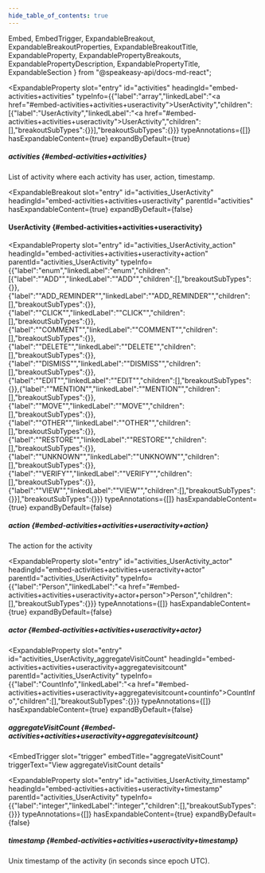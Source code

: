 ```yaml
---
hide_table_of_contents: true
---
```

  Embed,
  EmbedTrigger,
  ExpandableBreakout,
  ExpandableBreakoutProperties,
  ExpandableBreakoutTitle,
  ExpandableProperty,
  ExpandablePropertyBreakouts,
  ExpandablePropertyDescription,
  ExpandablePropertyTitle,
  ExpandableSection
} from "@speakeasy-api/docs-md-react";

<ExpandableSection>

<ExpandableProperty
  slot="entry"
  id="activities"
  headingId="embed-activities+activities"
  typeInfo={{"label":"array","linkedLabel":"<a href=\"#embed-activities+activities+useractivity\">UserActivity</a>","children":[{"label":"UserActivity","linkedLabel":"<a href=\"#embed-activities+activities+useractivity\">UserActivity</a>","children":[],"breakoutSubTypes":{}}],"breakoutSubTypes":{}}}
  typeAnnotations={[]}
  hasExpandableContent={true}
  expandByDefault={true}
>

<ExpandablePropertyTitle slot="title">

##### activities \{#embed-activities+activities\}

</ExpandablePropertyTitle>

<ExpandablePropertyDescription slot="description">

List of activity where each activity has user, action, timestamp.

</ExpandablePropertyDescription>

<ExpandablePropertyBreakouts slot="breakouts">

<ExpandableBreakout
  slot="entry"
  id="activities_UserActivity"
  headingId="embed-activities+activities+useractivity"
  parentId="activities"
  hasExpandableContent={true}
  expandByDefault={false}
>

<ExpandableBreakoutTitle slot="title">

#### UserActivity \{#embed-activities+activities+useractivity\}

</ExpandableBreakoutTitle>

<ExpandableBreakoutProperties slot="properties">

<ExpandableProperty
  slot="entry"
  id="activities_UserActivity_action"
  headingId="embed-activities+activities+useractivity+action"
  parentId="activities_UserActivity"
  typeInfo={{"label":"enum","linkedLabel":"enum","children":[{"label":"\"ADD\"","linkedLabel":"\"ADD\"","children":[],"breakoutSubTypes":{}},{"label":"\"ADD_REMINDER\"","linkedLabel":"\"ADD_REMINDER\"","children":[],"breakoutSubTypes":{}},{"label":"\"CLICK\"","linkedLabel":"\"CLICK\"","children":[],"breakoutSubTypes":{}},{"label":"\"COMMENT\"","linkedLabel":"\"COMMENT\"","children":[],"breakoutSubTypes":{}},{"label":"\"DELETE\"","linkedLabel":"\"DELETE\"","children":[],"breakoutSubTypes":{}},{"label":"\"DISMISS\"","linkedLabel":"\"DISMISS\"","children":[],"breakoutSubTypes":{}},{"label":"\"EDIT\"","linkedLabel":"\"EDIT\"","children":[],"breakoutSubTypes":{}},{"label":"\"MENTION\"","linkedLabel":"\"MENTION\"","children":[],"breakoutSubTypes":{}},{"label":"\"MOVE\"","linkedLabel":"\"MOVE\"","children":[],"breakoutSubTypes":{}},{"label":"\"OTHER\"","linkedLabel":"\"OTHER\"","children":[],"breakoutSubTypes":{}},{"label":"\"RESTORE\"","linkedLabel":"\"RESTORE\"","children":[],"breakoutSubTypes":{}},{"label":"\"UNKNOWN\"","linkedLabel":"\"UNKNOWN\"","children":[],"breakoutSubTypes":{}},{"label":"\"VERIFY\"","linkedLabel":"\"VERIFY\"","children":[],"breakoutSubTypes":{}},{"label":"\"VIEW\"","linkedLabel":"\"VIEW\"","children":[],"breakoutSubTypes":{}}],"breakoutSubTypes":{}}}
  typeAnnotations={[]}
  hasExpandableContent={true}
  expandByDefault={false}
>

<ExpandablePropertyTitle slot="title">

##### action \{#embed-activities+activities+useractivity+action\}

</ExpandablePropertyTitle>

<ExpandablePropertyDescription slot="description">

The action for the activity

</ExpandablePropertyDescription>

</ExpandableProperty>

<ExpandableProperty
  slot="entry"
  id="activities_UserActivity_actor"
  headingId="embed-activities+activities+useractivity+actor"
  parentId="activities_UserActivity"
  typeInfo={{"label":"Person","linkedLabel":"<a href=\"#embed-activities+activities+useractivity+actor+person\">Person</a>","children":[],"breakoutSubTypes":{}}}
  typeAnnotations={[]}
  hasExpandableContent={true}
  expandByDefault={false}
>

<ExpandablePropertyTitle slot="title">

##### actor \{#embed-activities+activities+useractivity+actor\}

</ExpandablePropertyTitle>

<ExpandablePropertyBreakouts slot="breakouts">

<Embed slot="embed">

<EmbedTrigger slot="trigger" embedTitle="actor" triggerText="View actor details">

<Embedactor />

</EmbedTrigger>

</Embed>

</ExpandablePropertyBreakouts>

</ExpandableProperty>

<ExpandableProperty
  slot="entry"
  id="activities_UserActivity_aggregateVisitCount"
  headingId="embed-activities+activities+useractivity+aggregatevisitcount"
  parentId="activities_UserActivity"
  typeInfo={{"label":"CountInfo","linkedLabel":"<a href=\"#embed-activities+activities+useractivity+aggregatevisitcount+countinfo\">CountInfo</a>","children":[],"breakoutSubTypes":{}}}
  typeAnnotations={[]}
  hasExpandableContent={true}
  expandByDefault={false}
>

<ExpandablePropertyTitle slot="title">

##### aggregateVisitCount \{#embed-activities+activities+useractivity+aggregatevisitcount\}

</ExpandablePropertyTitle>

<ExpandablePropertyBreakouts slot="breakouts">

<Embed slot="embed">

<EmbedTrigger
  slot="trigger"
  embedTitle="aggregateVisitCount"
  triggerText="View aggregateVisitCount details"
>

<Embedaggregatevisitcount />

</EmbedTrigger>

</Embed>

</ExpandablePropertyBreakouts>

</ExpandableProperty>

<ExpandableProperty
  slot="entry"
  id="activities_UserActivity_timestamp"
  headingId="embed-activities+activities+useractivity+timestamp"
  parentId="activities_UserActivity"
  typeInfo={{"label":"integer","linkedLabel":"integer","children":[],"breakoutSubTypes":{}}}
  typeAnnotations={[]}
  hasExpandableContent={true}
  expandByDefault={false}
>

<ExpandablePropertyTitle slot="title">

##### timestamp \{#embed-activities+activities+useractivity+timestamp\}

</ExpandablePropertyTitle>

<ExpandablePropertyDescription slot="description">

Unix timestamp of the activity (in seconds since epoch UTC).

</ExpandablePropertyDescription>

</ExpandableProperty>

</ExpandableBreakoutProperties>

</ExpandableBreakout>

</ExpandablePropertyBreakouts>

</ExpandableProperty>

</ExpandableSection>
